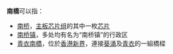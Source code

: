 '''南橋'''可以指：
* [[南桥|南桥]]，[[主板|主板]][[芯片组|芯片组]]的其中一枚[[芯片|芯片]]
* [[南桥镇|南桥镇]]，多处均有名为“南桥镇”的行政区
* [[青衣南橋|青衣南橋]]，位於[[香港|香港]][[新界|新界]]，連接[[葵涌|葵涌]]及[[青衣島|青衣]]的一組橋樑

{{disambig|Cat=二字消歧義}}